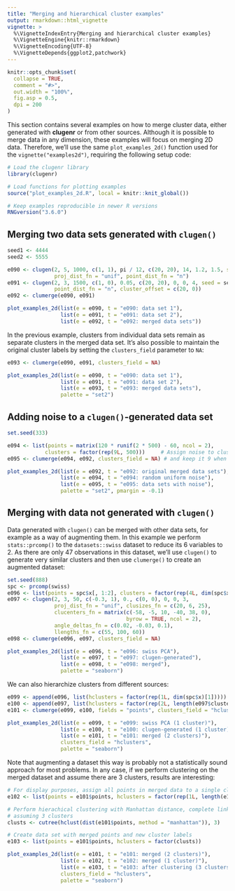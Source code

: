 ```yaml
---
title: "Merging and hierarchical cluster examples"
output: rmarkdown::html_vignette
vignette: >
  %\VignetteIndexEntry{Merging and hierarchical cluster examples}
  %\VignetteEngine{knitr::rmarkdown}
  %\VignetteEncoding{UTF-8}
  %\VignetteDepends{ggplot2,patchwork}
---
```


```r
knitr::opts_chunk$set(
  collapse = TRUE,
  comment = "#>",
  out.width = "100%",
  fig.asp = 0.5,
  dpi = 200
)
```

This section contains several examples on how to merge cluster data, either
generated with **clugenr** or from other sources. Although it is possible to
merge data in any dimension, these examples will focus on merging 2D data.
Therefore, we'll use the same `plot_examples_2d()` function used for the
`vignette("examples2d")`, requiring the following setup code:

```r
# Load the clugenr library
library(clugenr)

# Load functions for plotting examples
source("plot_examples_2d.R", local = knitr::knit_global())

# Keep examples reproducible in newer R versions
RNGversion("3.6.0")
```

## Merging two data sets generated with `clugen()`

```r
seed1 <- 4444
seed2 <- 5555
```

```r
e090 <- clugen(2, 5, 1000, c(1, 1), pi / 12, c(20, 20), 14, 1.2, 1.5, seed = seed1,
               proj_dist_fn = "unif", point_dist_fn = "n")
e091 <- clugen(2, 3, 1500, c(1, 0), 0.05, c(20, 20), 0, 0, 4, seed = seed2,
               point_dist_fn = "n", cluster_offset = c(20, 0))
e092 <- clumerge(e090, e091)
```

```r
plot_examples_2d(list(e = e090, t = "e090: data set 1"),
                 list(e = e091, t = "e091: data set 2"),
                 list(e = e092, t = "e092: merged data sets"))
```

In the previous example, clusters from individual data sets remain as separate
clusters in the merged data set. It's also possible to maintain the original
cluster labels by setting the `clusters_field` parameter to `NA`:

```r
e093 <- clumerge(e090, e091, clusters_field = NA)
```

```r
plot_examples_2d(list(e = e090, t = "e090: data set 1"),
                 list(e = e091, t = "e091: data set 2"),
                 list(e = e093, t = "e093: merged data sets"),
                 palette = "set2")
```

## Adding noise to a `clugen()`-generated data set

```r
set.seed(333)

e094 <- list(points = matrix(120 * runif(2 * 500) - 60, ncol = 2),
            clusters = factor(rep(9L, 500)))     # Assign noise to cluster 9
e095 <- clumerge(e094, e092, clusters_field = NA) # and keep it 9 when merging
```

```r
plot_examples_2d(list(e = e092, t = "e092: original merged data sets"),
                 list(e = e094, t = "e094: random uniform noise"),
                 list(e = e095, t = "e095: data sets with noise"),
                 palette = "set2", pmargin = -0.1)
```

## Merging with data not generated with `clugen()`

Data generated with `clugen()` can be merged with other data sets, for example as
a way of augmenting them. In this example we perform `stats::prcomp()` to
the `datasets::swiss` dataset to reduce its 6 variables to 2. As there are only
47 observations in this dataset, we'll use `clugen()` to generate very similar
clusters and then use `clumerge()` to create an augmented dataset:

```r
set.seed(888)
spc <- prcomp(swiss)
e096 <- list(points = spc$x[, 1:2], clusters = factor(rep(4L, dim(spc$x)[1])))
e097 <- clugen(2, 3, 50, c(-0.3, 1), 0., c(0, 0), 0, 0, 3,
               proj_dist_fn = "unif", clusizes_fn = c(20, 6, 25),
               clucenters_fn = matrix(c(-58, -5, 10, -40, 38, 0),
                                      byrow = TRUE, ncol = 2),
               angle_deltas_fn = c(0.02, -0.03, 0.1),
               llengths_fn = c(55, 100, 60))
e098 <- clumerge(e096, e097, clusters_field = NA)
```

```r
plot_examples_2d(list(e = e096, t = "e096: swiss PCA"),
                 list(e = e097, t = "e097: clugen-generated"),
                 list(e = e098, t = "e098: merged"),
                 palette = "seaborn")
```

We can also hierarchize clusters from different sources:

```r
e099 <- append(e096, list(hclusters = factor(rep(1L, dim(spc$x)[1]))))
e100 <- append(e097, list(hclusters = factor(rep(2L, length(e097$clusters)))))
e101 <- clumerge(e099, e100, fields = "points", clusters_field = "hclusters")
```

```r
plot_examples_2d(list(e = e099, t = "e099: swiss PCA (1 cluster)"),
                 list(e = e100, t = "e100: clugen-generated (1 cluster)"),
                 list(e = e101, t = "e101: merged (2 clusters)"),
                 clusters_field = "hclusters",
                 palette = "seaborn")
```

Note that augmenting a dataset this way is probably not a statistically sound
approach for most problems. In any case, if we perform clustering on the merged
dataset and assume there are 3 clusters, results are interesting:

```r
# For display purposes, assign all points in merged data to a single cluster
e102 <- list(points = e101$points, hclusters = factor(rep(1L, length(e101$hclusters))))

# Perform hierachical clustering with Manhattan distance, complete linkage and
# assuming 3 clusters
clusts <- cutree(hclust(dist(e101$points, method = "manhattan")), 3)

# Create data set with merged points and new cluster labels
e103 <- list(points = e101$points, hclusters = factor(clusts))
```

```r
plot_examples_2d(list(e = e101, t = "e101: merged (2 clusters)"),
                 list(e = e102, t = "e102: merged (1 cluster)"),
                 list(e = e103, t = "e103: after clustering (3 clusters)"),
                 clusters_field = "hclusters",
                 palette = "seaborn")
```
